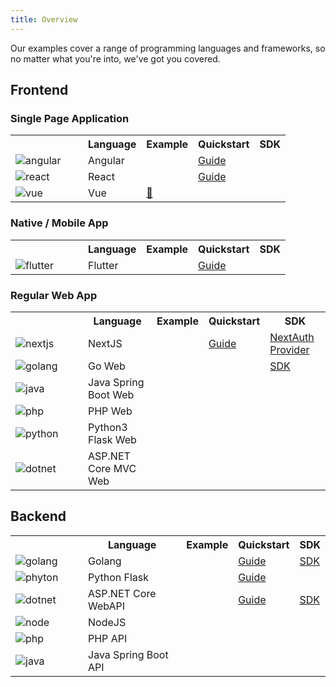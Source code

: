 ```yaml
---
title: Overview
---
```


Our examples cover a range of programming languages and frameworks, so no matter what you're into, we've got you covered.

## Frontend

### Single Page Application

<table>
  <tr>
    <th></th>
    <th>Language</th>
    <th>Example</th>
    <th>Quickstart</th>
    <th>SDK</th>
  </tr>
  <tr>
    <td width="100px">
      <img src="/docs/img/tech/angular.svg" alt="angular"/>
    </td>
    <td>Angular</td>
    <td><a href="https://github.com/zitadel/zitadel-angular" target="_blank"><i class="lab la-github"></i></a></td>
    <td><a href="/examples/login/angular">Guide</a></td>
    <td></td>
  </tr>
  <tr>
    <td width="100px">
      <img src="/docs/img/tech/react.png" alt="react"/>
    </td>
    <td>React</td>
    <td><a href="https://github.com/zitadel/react-user-authentication" target="_blank"><i class="lab la-github"></i></a></td>
    <td><a href="/examples/login/react">Guide</a></td>
    <td></td>
  </tr>
  <tr>
    <td width="100px">
      <img src="/docs/img/tech/vue.svg" alt="vue"/>
    </td>
    <td>Vue</td>
    <td><a href="https://github.com/zitadel/zitadel/issues/5223" target="_blank">🚧</a></td>
    <td></td>
    <td></td>
  </tr>
</table>

### Native / Mobile App

<table>
  <tr>
    <th></th>
    <th>Language</th>
    <th>Example</th>
    <th>Quickstart</th>
    <th>SDK</th>
  </tr>
  <tr>
    <td width="100px">
      <img src="/docs/img/tech/flutter.svg" alt="flutter"/>
    </td>
    <td>Flutter</td>
    <td><a href="https://github.com/zitadel/zitadel_flutter" target="_blank"><i class="lab la-github"></i></a></td>
    <td><a href="/examples/login/flutter">Guide</a></td>
    <td></td>
  </tr>
</table>

### Regular Web App

<table>
  <tr>
    <th></th>
    <th>Language</th>
    <th>Example</th>
    <th>Quickstart</th>
    <th>SDK</th>
  </tr>
  <tr>
    <td width="100px">
      <img src="/docs/img/tech/nextjs.svg" alt="nextjs"/>
    </td>
    <td>NextJS</td>
    <td><a href="https://github.com/zitadel/zitadel-nextjs" target="_blank"><i class="lab la-github"></i></a></td>
    <td><a href="/examples/login/nextjs">Guide</a></td>
    <td><a href="./sdks#more">NextAuth Provider</a></td>
  </tr>
  <tr>
    <td width="100px">
      <img src="/docs/img/tech/golang.svg" alt="golang"/>
    </td>
    <td>Go Web</td>
    <td></td>
    <td></td>
    <td><a href="./sdks">SDK</a></td>
  </tr>
  <tr>
    <td width="100px">
      <img src="/docs/img/tech/java.svg" alt="java"/>
    </td>
    <td>Java Spring Boot Web</td>
    <td><a href="https://github.com/zitadel/zitadel-java" target="_blank"><i class="lab la-github"></i></a></td>
    <td></td>
    <td></td>
  </tr>
  <tr>
    <td width="100px">
      <img src="/docs/img/tech/php.svg" alt="php"/>
    </td>
    <td>PHP Web</td>
    <td></td>
    <td></td>
    <td></td>
  </tr>
  <tr>
    <td width="100px">
      <img src="/docs/img/tech/python.svg" alt="python"/>
    </td>
    <td>Python3 Flask Web</td>
    <td></td>
    <td></td>
    <td></td>
  </tr>
  <tr>
    <td width="100px">
      <img src="/docs/img/tech/dotnet.svg" alt="dotnet"/>
    </td>
    <td>ASP.NET Core MVC Web</td>
    <td></td>
    <td></td>
    <td></td>
  </tr>
</table>

## Backend

<table>
  <tr>
    <th></th>
    <th>Language</th>
    <th>Example</th>
    <th>Quickstart</th>
    <th>SDK</th>
  </tr>
  <tr>
    <td width="100px">
      <img src="/docs/img/tech/golang.svg" alt="golang"/>
    </td>
    <td>Golang</td>
    <td><a href="https://github.com/zitadel/zitadel-go" target="_blank"><i class="lab la-github"></i></a></td>
    <td><a href="./secure-api/go">Guide</a></td>
    <td><a href="https://github.com/zitadel/zitadel-go" target="_blank">SDK</a></td>
  </tr>
  <tr>
    <td>
      <img src="/docs/img/tech/python.svg" alt="phyton"/>
    </td>
    <td>Python Flask</td>
    <td><a href="https://github.com/zitadel/example-api-python3-flask" target="_blank"><i class="lab la-github"></i></a></td>
    <td><a href="./secure-api/python-flask">Guide</a></td>
    <td></td>
  </tr>
  <tr>
    <td>
      <img src="/docs/img/tech/dotnet.svg" alt="dotnet"/>
    </td>
    <td>ASP.NET Core WebAPI</td>
    <td></td>
    <td><a href="./call-zitadel-api/dot-net">Guide</a></td>
    <td><a href="https://github.com/smartive/zitadel-net">SDK</a></td>
  </tr>
  <tr>
    <td>
      <img src="/docs/img/tech/nodejs.svg" alt="node"/>
    </td>
    <td>NodeJS</td>
    <td></td>
    <td></td>
    <td></td>
  </tr>
  <tr>
    <td width="100px">
      <img src="/docs/img/tech/php.svg" alt="php"/>
    </td>
    <td>PHP API</td>
    <td></td>
    <td></td>
    <td></td>
  </tr>
  <tr>
    <td>
      <img src="/docs/img/tech/java.svg" alt="java"/>
    </td>
    <td>Java Spring Boot API</td>
    <td><a href="https://github.com/zitadel/zitadel-java" target="_blank"><i class="lab la-github"></i></a></td>
    <td></td>
    <td></td>
  </tr>
</table>
